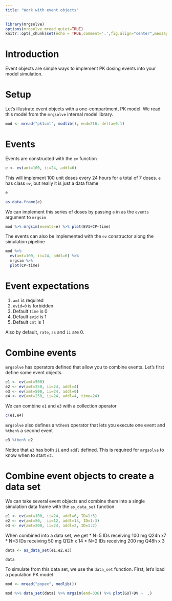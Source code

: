 ```yaml
---
title: "Work with event objects"
---
```


```r
library(mrgsolve)
options(mrgsolve_mread_quiet=TRUE)
knitr::opts_chunk$set(echo = TRUE,comment='.',fig.align="center",message=FALSE,cache=TRUE, autodep=TRUE)
```


# Introduction

Event objects are simple ways to implement PK dosing events into your model simulation.  

# Setup
Let's illustrate event objects with a one-compartment, PK model.  We read this model from the `mrgsolve` internal model library.
```r
mod <- mread("pk1cmt", modlib(), end=216, delta=0.1)
```

# Events

Events are constructed with the `ev` function

```r
e <- ev(amt=100, ii=24, addl=6)
```

This will implement 100 unit doses every 24 hours for a total of 7 doses.  `e` has class `ev`, but really it 
is just a data frame

```r
e
```

```r
as.data.frame(e)
```

We can implement this series of doses by passing `e` in as the `events` argument to `mrgsim`
```r
mod %>% mrgsim(events=e) %>% plot(EV1+CP~time)
```


The events can also be implemented with the `ev` constructor along the simulation pipeline
```r
mod %>%
  ev(amt=100, ii=24, addl=6) %>%
  mrgsim %>% 
  plot(CP~time)
```


# Event expectations

1. `amt` is required
1. `evid=0` is forbidden
1. Default `time` is 0
1. Default `evid` is 1
1. Default `cmt` is 1

Also by default, `rate`, `ss` and `ii` are 0.


# Combine events

`mrgsolve` has operators defined that allow you to combine events.  Let's first define some event objects.

```r
e1 <- ev(amt=500)
e2 <- ev(amt=250, ii=24, addl=4)
e3 <- ev(amt=500, ii=24, addl=0)
e4 <- ev(amt=250, ii=24, addl=4, time=24)
```


We can combine `e1` and `e3` with a collection operator

```r
c(e1,e4)
```

`mrgsolve` also defines a `%then$` operator that lets you execute one event and `%then%` a second event
```r
e3 %then% e2
```

Notice that `e3` has both `ii` and `addl` defined.  This is required for `mrgsolve` to know when to start `e2`.


# Combine event objects to create a data set

We can take several event objects and combine them into a single simulation data frame with the `as_data_set` function.

```r
e1 <- ev(amt=100, ii=24, addl=6, ID=1:5)
e2 <- ev(amt=50,  ii=12, addl=13, ID=1:3)
e3 <- ev(amt=200, ii=24, addl=2, ID=1:2)
```

When combined into a data set, we get 
* N=5 IDs receiving 100 mg Q24h x7 
* N=3 IDs receiving 50  mg Q12h x 14
* N=2 IDs receiving 200 mg Q48h x 3

```r
data <- as_data_set(e1,e2,e3)

data
```

To simulate from this data set, we use the `data_set` function.  First, let's load a population PK model

```r
mod <- mread("popex", modlib())
```
```r
mod %>% data_set(data) %>% mrgsim(end=336) %>% plot(GUT+DV ~  .)
```















